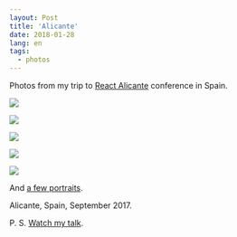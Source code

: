 ```yaml
---
layout: Post
title: 'Alicante'
date: 2018-01-28
lang: en
tags:
  - photos
---
```



Photos from my trip to [React Alicante](http://reactalicante.es/) conference in Spain.

![](photo://2017-09-30_1442_Artem_Sapegin)

![](photo://2017-09-29_1429_Artem_Sapegin)

![](photo://2017-09-29_1371_Artem_Sapegin)

![](photo://2017-09-29_1414_Artem_Sapegin)

![](photo://2017-09-30_1448_Artem_Sapegin)

And [a few portraits](https://twitter.com/iamsapegin/status/915123918356271104).

Alicante, Spain, September 2017.

P. S. [Watch my talk](http://reactalicante.es/talks).
